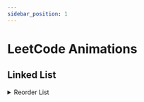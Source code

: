 ```yaml
---
sidebar_position: 1
---
```


# LeetCode Animations


## Linked List 

<details><summary>Reorder List</summary>
<p>

[LeetCode Problem](https://leetcode.com/problems/reorder-list/) | [Code Solution](https://github.com/neetcode-gh/leetcode/blob/main/java/143-Reorder-List.java)
<iframe src='/leetcode/reorder-list.html' width='100%' height='600px'></iframe> 

```java 
/**
 * Definition for singly-linked list.
 * public class ListNode {
 *     int val;
 *     ListNode next;
 *     ListNode() {}
 *     ListNode(int val) { this.val = val; }
 *     ListNode(int val, ListNode next) { this.val = val; this.next = next; }
 * }
 */
class Solution {

    public void reorderList(ListNode head) {
        ListNode slow = head;
        ListNode fast = head.next;
        while (fast != null && fast.next != null) {
            slow = slow.next;
            fast = fast.next.next;
        }

        ListNode second = slow.next;
        ListNode prev = slow.next = null;
        while (second != null) {
            ListNode tmp = second.next;
            second.next = prev;
            prev = second;
            second = tmp;
        }

        ListNode first = head;
        second = prev;
        while (second != null) {
            ListNode tmp1 = first.next;
            ListNode tmp2 = second.next;
            first.next = second;
            second.next = tmp1;
            first = tmp1;
            second = tmp2;
        }
    }
}
```

</p>
</details>

